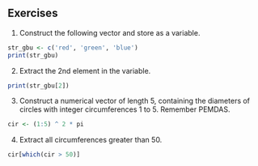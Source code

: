 ## Exercises {.unnumbered}

1.  Construct the following vector and store as a variable.

```r
str_gbu <- c('red', 'green', 'blue')
print(str_gbu)
```

2.  Extract the 2nd element in the variable.

```r
print(str_gbu[2])
```

3.  Construct a numerical vector of length 5, containing the diameters of circles with integer circumferences 1 to 5. Remember PEMDAS.

```r
cir <- (1:5) ^ 2 * pi
```

4.  Extract all circumferences greater than 50.

```r
cir[which(cir > 50)]
```
